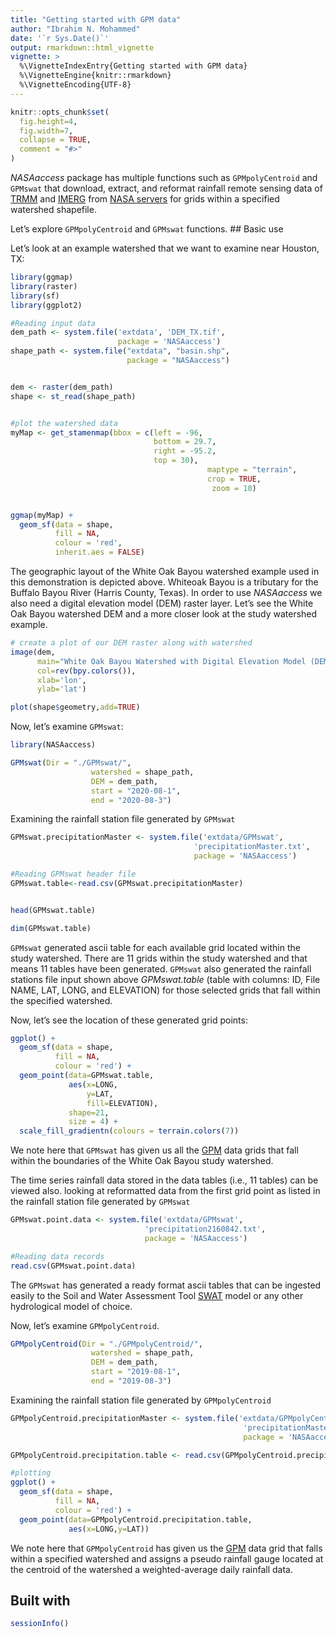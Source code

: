 ```yaml
---
title: "Getting started with GPM data"
author: "Ibrahim N. Mohammed"
date: '`r Sys.Date()`'
output: rmarkdown::html_vignette
vignette: >
  %\VignetteIndexEntry{Getting started with GPM data}
  %\VignetteEngine{knitr::rmarkdown}
  %\VignetteEncoding{UTF-8}
---
```


```r
knitr::opts_chunk$set(
  fig.height=4, 
  fig.width=7,
  collapse = TRUE,
  comment = "#>"
)
```

_NASAaccess_ package has multiple functions such as `GPMpolyCentroid` and `GPMswat` that download, extract, and reformat rainfall remote sensing data of [TRMM](https://gpm.nasa.gov/missions/trmm) and [IMERG](https://gpm.nasa.gov/data/imerg) from [NASA servers](https://gpm.nasa.gov/data/directory) for grids within a specified watershed shapefile.

Let's explore `GPMpolyCentroid` and `GPMswat` functions.
## Basic use

Let's look at an example watershed that we want to examine near Houston, TX:
```r
library(ggmap)
library(raster)
library(sf)
library(ggplot2)

#Reading input data
dem_path <- system.file('extdata', 'DEM_TX.tif', 
                        package = 'NASAaccess')
shape_path <- system.file("extdata", "basin.shp", 
                          package = "NASAaccess")


dem <- raster(dem_path)
shape <- st_read(shape_path)


#plot the watershed data
myMap <- get_stamenmap(bbox = c(left = -96,
                                bottom = 29.7,
                                right = -95.2,
                                top = 30),
                                            maptype = "terrain", 
                                            crop = TRUE,
                                             zoom = 10)


ggmap(myMap) + 
  geom_sf(data = shape, 
          fill = NA, 
          colour = 'red', 
          inherit.aes = FALSE) 

```


The geographic layout of the White Oak Bayou watershed example used in this demonstration is depicted above. Whiteoak Bayou is a tributary for the Buffalo Bayou River (Harris County, Texas). In order to use _NASAaccess_ we also need a digital elevation model (DEM) raster layer. Let's see the White Oak Bayou watershed DEM and a more closer look at the study watershed example.


```r
# create a plot of our DEM raster along with watershed
image(dem, 
      main="White Oak Bayou Watershed with Digital Elevation Model (DEM)", 
      col=rev(bpy.colors()), 
      xlab='lon', 
      ylab='lat')

plot(shape$geometry,add=TRUE)

```


Now, let's examine `GPMswat`:

```r
library(NASAaccess)

GPMswat(Dir = "./GPMswat/",
                  watershed = shape_path,
                  DEM = dem_path,
                  start = "2020-08-1",
                  end = "2020-08-3")
```


Examining the rainfall station file generated by `GPMswat`

```r
GPMswat.precipitationMaster <- system.file('extdata/GPMswat',
                                         'precipitationMaster.txt', 
                                         package = 'NASAaccess')

#Reading GPMswat header file
GPMswat.table<-read.csv(GPMswat.precipitationMaster)


head(GPMswat.table)

dim(GPMswat.table)
```

`GPMswat` generated ascii table for each available grid located within the study watershed. There are 11 grids within the study watershed and that means 11 tables have been generated. `GPMswat` also generated the rainfall stations file input shown above *GPMswat.table* (table with columns: ID, File NAME, LAT, LONG, and ELEVATION) for those selected grids that fall within the specified watershed.


Now, let's see the location of these generated grid points:

```r
ggplot() + 
  geom_sf(data = shape, 
          fill = NA, 
          colour = 'red') +
  geom_point(data=GPMswat.table,
             aes(x=LONG,
                 y=LAT,
                 fill=ELEVATION), 
             shape=21, 
             size = 4) +
  scale_fill_gradientn(colours = terrain.colors(7))

```


We note here that `GPMswat` has given us all the [GPM](https://gpm.nasa.gov/data/imerg) data grids that fall within the boundaries of the White Oak Bayou study watershed.

The time series rainfall data stored in the data tables (i.e., 11 tables) can be viewed also.
looking at reformatted data from the first grid point as listed in the rainfall station file generated by `GPMswat`

```r
GPMswat.point.data <- system.file('extdata/GPMswat',
                              'precipitation2160842.txt', 
                              package = 'NASAaccess')

#Reading data records
read.csv(GPMswat.point.data)


```

The `GPMswat` has generated a ready format ascii tables that can be ingested easily to the Soil and Water Assessment Tool [SWAT](https://swat.tamu.edu/) model or any other hydrological model of choice.



Now, let's examine `GPMpolyCentroid`.

```r
GPMpolyCentroid(Dir = "./GPMpolyCentroid/",
                  watershed = shape_path,
                  DEM = dem_path,
                  start = "2019-08-1",
                  end = "2019-08-3")
```


Examining the rainfall station file generated by `GPMpolyCentroid`

```r

GPMpolyCentroid.precipitationMaster <- system.file('extdata/GPMpolyCentroid',
                                                    'precipitationMaster.txt', 
                                                    package = 'NASAaccess')

GPMpolyCentroid.precipitation.table <- read.csv(GPMpolyCentroid.precipitationMaster)

#plotting
ggplot() + 
  geom_sf(data = shape, 
          fill = NA, 
          colour = 'red') +
  geom_point(data=GPMpolyCentroid.precipitation.table,
             aes(x=LONG,y=LAT))
```


We note here that `GPMpolyCentroid` has given us the [GPM](https://gpm.nasa.gov/data/imerg) data grid that falls within a specified watershed and assigns a pseudo rainfall gauge located at the centroid of the watershed a weighted-average daily rainfall data. 


## Built with

```r
sessionInfo()


```

